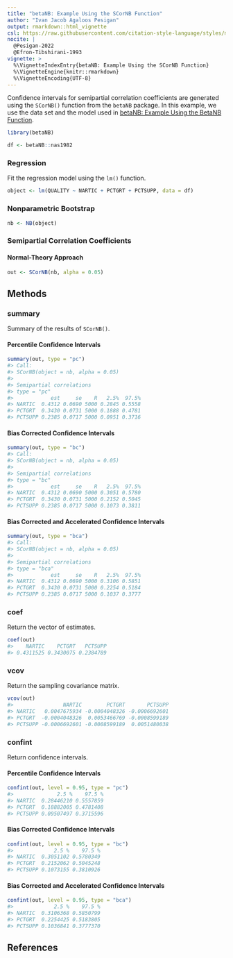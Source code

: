 ```yaml
---
title: "betaNB: Example Using the SCorNB Function"
author: "Ivan Jacob Agaloos Pesigan"
output: rmarkdown::html_vignette
csl: https://raw.githubusercontent.com/citation-style-language/styles/master/apa.csl
nocite: |
  @Pesigan-2022
  @Efron-Tibshirani-1993
vignette: >
  %\VignetteIndexEntry{betaNB: Example Using the SCorNB Function}
  %\VignetteEngine{knitr::rmarkdown}
  %\VignetteEncoding{UTF-8}
---
```




Confidence intervals for
semipartial correlation coefficients
are generated using
the `SCorNB()` function from the `betaNB` package.
In this example,
we use the data set and the model used in
[betaNB: Example Using the BetaNB Function](example-beta-nb.html).


``` r
library(betaNB)
```




``` r
df <- betaNB::nas1982
```

### Regression

Fit the regression model using the `lm()` function.


``` r
object <- lm(QUALITY ~ NARTIC + PCTGRT + PCTSUPP, data = df)
```

### Nonparametric Bootstrap


``` r
nb <- NB(object)
```

### Semipartial Correlation Coefficients

#### Normal-Theory Approach


``` r
out <- SCorNB(nb, alpha = 0.05)
```

## Methods

### summary

Summary of the results of `SCorNB()`.

#### Percentile Confidence Intervals


``` r
summary(out, type = "pc")
#> Call:
#> SCorNB(object = nb, alpha = 0.05)
#> 
#> Semipartial correlations
#> type = "pc"
#>            est     se    R   2.5%  97.5%
#> NARTIC  0.4312 0.0690 5000 0.2845 0.5558
#> PCTGRT  0.3430 0.0731 5000 0.1888 0.4781
#> PCTSUPP 0.2385 0.0717 5000 0.0951 0.3716
```

#### Bias Corrected Confidence Intervals


``` r
summary(out, type = "bc")
#> Call:
#> SCorNB(object = nb, alpha = 0.05)
#> 
#> Semipartial correlations
#> type = "bc"
#>            est     se    R   2.5%  97.5%
#> NARTIC  0.4312 0.0690 5000 0.3051 0.5780
#> PCTGRT  0.3430 0.0731 5000 0.2152 0.5045
#> PCTSUPP 0.2385 0.0717 5000 0.1073 0.3811
```

#### Bias Corrected and Accelerated Confidence Intervals


``` r
summary(out, type = "bca")
#> Call:
#> SCorNB(object = nb, alpha = 0.05)
#> 
#> Semipartial correlations
#> type = "bca"
#>            est     se    R   2.5%  97.5%
#> NARTIC  0.4312 0.0690 5000 0.3106 0.5851
#> PCTGRT  0.3430 0.0731 5000 0.2254 0.5184
#> PCTSUPP 0.2385 0.0717 5000 0.1037 0.3777
```

### coef

Return the vector of estimates.


``` r
coef(out)
#>    NARTIC    PCTGRT   PCTSUPP 
#> 0.4311525 0.3430075 0.2384789
```

### vcov

Return the sampling covariance matrix.


``` r
vcov(out)
#>                NARTIC        PCTGRT       PCTSUPP
#> NARTIC   0.0047675934 -0.0004048326 -0.0006692601
#> PCTGRT  -0.0004048326  0.0053466769 -0.0008599189
#> PCTSUPP -0.0006692601 -0.0008599189  0.0051480038
```

### confint

Return confidence intervals.

#### Percentile Confidence Intervals


``` r
confint(out, level = 0.95, type = "pc")
#>              2.5 %    97.5 %
#> NARTIC  0.28446210 0.5557859
#> PCTGRT  0.18882005 0.4781408
#> PCTSUPP 0.09507497 0.3715596
```

#### Bias Corrected Confidence Intervals


``` r
confint(out, level = 0.95, type = "bc")
#>             2.5 %    97.5 %
#> NARTIC  0.3051102 0.5780349
#> PCTGRT  0.2152062 0.5045248
#> PCTSUPP 0.1073155 0.3810926
```

#### Bias Corrected and Accelerated Confidence Intervals


``` r
confint(out, level = 0.95, type = "bca")
#>             2.5 %    97.5 %
#> NARTIC  0.3106368 0.5850799
#> PCTGRT  0.2254425 0.5183805
#> PCTSUPP 0.1036841 0.3777370
```

## References
